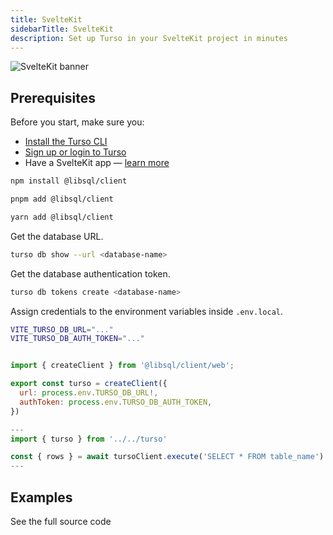 ```yaml
---
title: SvelteKit
sidebarTitle: SvelteKit
description: Set up Turso in your SvelteKit project in minutes
---
```


![SvelteKit banner](/images/guides/svelte-banner.png)

## Prerequisites

Before you start, make sure you:

- [Install the Turso CLI](/cli/installation)
- [Sign up or login to Turso](/cli/authentication#signup)
- Have a SvelteKit app &mdash; [learn more]

<Steps>

<Step title="Install the libSQL SDK">

<CodeGroup>

```bash npm
npm install @libsql/client
```

```bash pnpm
pnpm add @libsql/client
```

```bash yarn
yarn add @libsql/client
```

</CodeGroup>

</Step>

<Step title="Configure database credentials.">

Get the database URL.

```bash
turso db show --url <database-name>
```
Get the database authentication token.

```bash
turso db tokens create <database-name>
```

Assign credentials to the environment variables inside `.env.local`.

```bash
VITE_TURSO_DB_URL="..."
VITE_TURSO_DB_AUTH_TOKEN="..."
```
</Step>

<Step title="Configure LibSQL Client.">

```javascript src/turso.ts

import { createClient } from '@libsql/client/web';

export const turso = createClient({
  url: process.env.TURSO_DB_URL!,
  authToken: process.env.TURSO_DB_AUTH_TOKEN,
})
```
</Step>

<Step title="Execute SQL">

```javascript
---
import { turso } from '../../turso'

const { rows } = await tursoClient.execute('SELECT * FROM table_name')
---
```
</Step>

</Steps>

## Examples

<CardGroup cols={2}>
  <Card
   title="Astro SSR blog"
   icon="arrow-up-right-from-square"
   href="https://github.com/tursodatabase/examples/tree/master/app-at-the-polls"
  >
    See the full source code
  </Card>
</CardGroup>


[Install the Turso CLI]: /cli/installation
[Sign up or login to Turso]: /cli/authentication#signup
[learn more]: https://kit.svelte.dev/docs/creating-a-project
